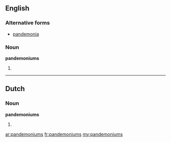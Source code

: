==English==

===Alternative forms===
* [[pandemonia]]

===Noun===
'''pandemoniums'''

# {{plural of|[[pandemonium]]}}

----

==Dutch==

===Noun===
'''pandemoniums'''

# {{nl-noun-form|pl=1|pandemonium}}

[[ar:pandemoniums]]
[[fr:pandemoniums]]
[[my:pandemoniums]]